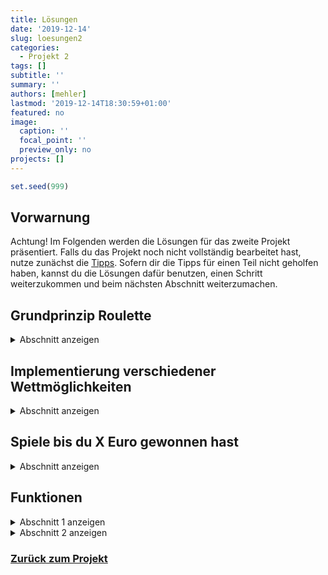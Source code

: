 ```yaml
---
title: Lösungen
date: '2019-12-14'
slug: loesungen2
categories:
  - Projekt 2
tags: []
subtitle: ''
summary: ''
authors: [mehler]
lastmod: '2019-12-14T18:30:59+01:00'
featured: no
image:
  caption: ''
  focal_point: ''
  preview_only: no
projects: []
---
```


```r
set.seed(999)
```

## Vorwarnung

Achtung! Im Folgenden werden die Lösungen für das zweite Projekt präsentiert. Falls du das Projekt noch nicht vollständig bearbeitet hast, nutze zunächst die [Tipps](/post/tipps2). Sofern dir die Tipps für einen Teil nicht geholfen haben, kannst du die Lösungen dafür benutzen, einen Schritt weiterzukommen und beim nächsten Abschnitt weiterzumachen.


## Grundprinzip Roulette

<details><summary>Abschnitt anzeigen</summary>
<p>

Das europäische Roulette verwendet eine Scheibe mit den Zahlen von 0 bis 36, also 37 verschiedenen Fächern. Dies entspricht also einer einfach Zufallsziehung aus den Zahlen 0 bis 36, bei der jede Zahl mit gleicher Wahrscheinlichkeit auftritt, da die Fächer alle die gleiche Fläche einnehmen.

```r
sample(0:36)
```

<p>
Was hier nun passiert ist eine Urnenziehung ohne Zurücklegen bis alle Nummern gezogen wurden. Das entspricht jedoch nicht der Zufallsziehung beim Roulette. Dort wird jeweils "mit Zurücklegen" gespielt. Das kann man nun auf zwei Wegen erreichen: 
</p>

Entweder man macht jeweils nur eine Ziehung. Dafür beschränkt man den Befehl auf eine Ziehung aus allen Zahlen. Möchte man nun mehrere Durchgänge simulieren, führt man diesen Befehl einfach mehrfach aus.

```r
sample(0:36, 1)
```

Oder man legt mit dem Argument `replace = T` fest, dass die gezogenen Zahlen immer wieder ersetzt werden. Jetzt kann man mit dem zweiten Argument festlegen, wie oft man die Zufallsziehung durchführen möchte und man erhält eine mathematische Simulation der Zufallsziehung beim Roulette.

```r
sample(0:36, 5, replace = T)
```

<p>
Jetzt lassen wir die Roulettekugel 50 Mal rollen (Loop) und speichern die Ergebnisse in der Variable "Ziehungen".
</p>

Das kann entweder, wie bereits beschrieben, über das `replace`-Argument im `sample`-Befehl gemacht werden. Das Ergebnis (ein Vektor mit Zahlen) weist man dann einem Objekt zu.

```r
Ziehungen <- sample(0:36, 50, replace = T)
Ziehungen
```

Oder man geht einen etwas schwierigeren Weg über eine `for`-Schleife. Dafür erstellt man zuerst ein leeres Objekt, in dem man dann im Folgenden die einzelnen Ziehungen speichern kann, und führt dann die Schleife aus.

```r
Ziehungen <- NULL
for (i in 1:50) {
  Ziehungen[i] <- sample(0:36, 1)
}
Ziehungen
```

<p>
Nun können wir die Zufallsziehung im Roulette simulieren und auch mehrfach ablaufen lassen. Was jetzt noch fehlt sind die Wetten und die Berechnung des Gewinns.
</p>

<p>
Dazu wenden wir uns erst einmal der Frage zu: Wie hoch wäre mein Gewinn, wenn ich in jeder Runde 5 Euro auf die 9 gesetzt hätte?
</p>

<p>
Bei der Wette auf die 9 handelt es sich um eine einfache Wette auf eine Zahl. Die Wahrscheinlichkeit liegt bei 1:37 mit einer Gewinnausschüttung mit dem Faktor 36 (Die Gewinnausschüttung berechnet sich immer ohne Einbezug der Null. - Aus diesem Grund geht das Casino auf die Dauer als Sieger in diesem Spiel hervor.). Setzt man beispielsweise 5 Euro auf eine Zahl erhält man, sofern man richtig liegt, das 36-fache wieder, also 180 Euro. Damit hat man also unter Abzug des Einsatzes einen Gewinn von 175 Euro, sofern man gewinnt, und einen Verlust von 5 Euro, sofern man verliert.
</p>

Nun können wir eine Funktion auf das Objekt `Ziehungen` (Vektor) anwenden, die einen weiteren Vektor mit den Gewinnen zu den Ziehungen erstellt. Diesen weisen wir dem Objekt `Gewinne` zu.

```r
Gewinne <- ifelse(Ziehungen == 9, 175, -5)
```

Die `ifelse`-Funktion ist folgendermaßen aufgebaut:

- Zuerst gibt man die Bedingung an.
- Dann gibt man die Ausgabe für den Fall an, dass die Bedingung zutrifft.
- Und zuletzt die Ausgabe, wenn die Bedingung nicht zutrifft.

Wenn also eine 9 herausgekommen ist, dann soll ein Gewinn von `175` eingesetzt werden; ansonsten der Gewinn von `-5` (= Verlust). Der dadurch bestimmte Vektor sieht dann folgendermaßen aus:

```r
Gewinne
```

Jetzt kann man zu jeder Runde den Gewinn bzw. Verlust ablesen. Das kann man jetzt noch zusammenfassen zu einer Gesamtausbeute:

```r
Gesamtgewinn <- sum(Gewinne)
Gesamtgewinn
```

Wie man sehen kann, hatten wir in diesem Fall sehr viel Glück. Die 9 wurde in fünf Durchläufen gezogen. Dadurch ergab sich ein phänomenaler Gewinn von 650 Euro. Das war krass. All in auf ROT? :D

</p>
</details>

## Implementierung verschiedener Wettmöglichkeiten

<details><summary>Abschnitt anzeigen</summary>
<p>
<p>
Auf Vektoren kann man die Funktionen nur sehr schlecht anwenden. Aus diesem Grund muss man den Gewinn einen Schritt vorher ermitteln. Das Problem ist dann, dass die gedrehten Zahlen nicht mehr ausgegeben werden, sondern nur der Gewinn. Eine Möglichkeit dafür ist, eine Schleife zu erstellen und die gedrehten Zahlen in einem eigenen Objekt abzuspeichern.
</p>
Zuerst schauen wir uns an, wie man den Gewinn ermitteln kann. Dabei beziehen wir auch die neuen Wettmöglichkeiten `RED`, `BLACK`, `ODD`, `EVEN`, `firstThird`, `secondThird` und `lastThird` mit ein. Also müssen wir diese zunächst als Objekte mit den dazugehörigen Zahlen füllen.

```r
RED <- c(1, 3, 5, 7, 9, 12, 14, 16, 18, 19, 21, 23, 25, 27, 30, 32, 34, 36)
BLACK <- c(2, 4, 6, 8, 10, 11, 13, 15, 17, 20, 22, 24, 26, 28, 29, 31, 33, 35)
EVEN <- c(2, 4, 6, 8, 10, 12, 14, 16, 18, 20, 22, 24, 26, 28, 30, 32, 34, 36)
ODD <- c(1, 3, 5, 7, 9, 11, 13, 15, 17, 19, 21, 23, 25, 27, 29, 31, 33, 35)
firstThird <- 1:12
secondThird <- 13:24
lastThird <- 25:36
```

Grundsätzlich gibt es beim Roulette drei Variablen: der Einsatz, die Wette und die Zufallsziehung. Alle drei gehen in die Berechnung des Gewinns mit ein. Der Einsatz ist die Basis zur Berechnung des Gewinns. Dazu kommt die Wette im Abgleich mit der Zufallsziehung: je nachdem, ob man richtig tippt oder nicht ergibt sich eine andere Gewinnberechnung.

```r
# x = Ergebnis Roulette
x <- sample(0:36, 1)
# y = Einsatz (beispielhaft 10 Euro)
y <- 10
# z = Zahl/Gruppe von Zahlen, auf die gesetzt wurde (beispielhaft ungerade Zahlen)
z <- ODD
```

Bei der Gewinnberechnung nutzt man nun wieder eine `if`-Funktion wie bereits in der ersten Aufgabe. Dort hat man die Bedingung jedoch nach dem Prinzip "Wenn die Zufallsziehung x der Wette z gleicht, dann gewinnt man." geschrieben. Das kann man zwar wieder übernehmen, aber für die neu hinzugefügten Wetten (wie zum Beispiel auf die ungeraden Zahlen) funktioniert das nicht. Hierfür muss man die Bedingung mit dem `is.element`-Argument formulieren. Wenn `x` (die Zufallsziehung) ein Element von `z` (der Wette) ist, dann hat man gewonnen. Das sieht dann folgendermaßen aus:

```r
if (is.element(x, z)) {
  if (z == RED) {
    y
  } else if (z == BLACK) {
    y
  } else if (z == ODD) {
    y
  } else if (z == EVEN) {
    y
  } else if (z == firstThird) {
    y * 2
  } else if (z == secondThird) {
    y * 2
  } else if (z == lastThird) {
    y * 2
  } else {
    y * 35
  }
} else {
  -y
}
```

<p>
Zusätzlich zu der neuen Bedingung baut man nun bei Zutreffen der Bedingung eine weitere `if`-Funktion ein, die die unterschiedlichen Berechnungen des Gewinns für die unterschiedlichen Wetten beinhaltet. Damit erhält man eine Funktion, die abhängig von Zufallsziehung, Einsatz und Wette den Gewinn bzw. Verlust ermittelt.
</p>

Nun setzen wir das Ganze in der Schleife ein, die wir bereits in der ersten Aufgabe benutzt haben, mit der Verbesserung, dass nun in jedem Durchlauf auch der Gewinn ermittelt wird. Dafür müssen zunächst wieder zwei Objekte zum Abspeichern erstellt werden: `profit` für den Gewinn und `Roulette` für die Zufallsziehung.

```r
profit <- NULL
Roulette <- NULL
```

```r
for (i in 1:50) {
  v <- sample(0:36, 1)
  Roulette[i] <- v
  profit[i] <- if (is.element(v, z)) {
    if (z == RED) {
      y
    } else if (z == BLACK) {
      y
    } else if (z == ODD) {
      y
    } else if (z == EVEN) {
      y
    } else if (z == firstThird) {
      y * 2
    } else if (z == secondThird) {
      y * 2
    } else if (z == lastThird) {
      y * 2
    } else {
      y * 35
    }
  } else {
    -y
  }
}
```

Die Ergebnisse können wir uns nun entweder einzeln anschauen, oder wir verbinden beide Objekte zu einem Datensatz.

```r
Roulette
profit
```

```r
Spiel_Odd_50 <- data.frame(Roulette, profit)
head(Spiel_Odd_50)
```

Den Gesamtgewinn kann man sich dann auch noch für jede Runde mithilfe der `cumsum`-Funktion anzeigen lassen, oder man benutzt die `sum`-Funktion, um nur das Endergebnis zu erhalten.

```r
cumsum(profit)
sum(profit)
```

</p>
</details>

## Spiele bis du X Euro gewonnen hast

<details><summary>Abschnitt anzeigen</summary>
<p>

Wir spielen nun beispielhaft mit einem Einsatz von 10 Euro auf RED. Dafür erstellen wir außerdem ein Objekt, das den Gewinn in der jeweiligen Runde kurzzeitig abspeichert, damit wir damit arbeiten können. 

```r
y <- 10
b <- RED
Gewinn <- NULL
```
<p>
Nun fehlen noch genau zwei Dinge:

1. Wie ermitteln wir jeden Durchgang erneut den Gesamtgewinn, sodass dieser immer wieder mit der Bedingung abgeglichen werden kann?
2. Wie zählen wir die Durchgänge?
</p>

1. Für die Bedingung entscheiden wir uns für 50 Euro. Das heißt, dass wir so lange spielen wollen, bis wir 50 Euro gewonnen haben. Dafür brauchen wir ein weiteres Objekt für den Gesamtgewinn. Dieses Objekt soll in jedem Durchgang geupdatet werden. Starten soll es (logischerweise) bei Null. Also erstellen wir dafür das Objekt `Gesamtgewinn_Schleife` mit dem Wert 0.

```r
Gesamtgewinn_Schleife <- 0
```

<p>
Dieses Objekt soll dann in jedem Durchgang mit dem Gewinn addiert werden; also schreibt man in die Funktion: `Gesamtgewinn_Schleife <- Gesamtgewinn_Schleife + Gewinn`. So wird der Gesamtgewinn in jedem Durchgang geupdatet und mit der Bedingung `Gesamtgewinn < 50` verglichen. Damit wäre das erste Problem gelöst.
</p>

2. Für das Zählen der Durchgänge wendet man eine identische Technik an. Dafür erstellt man wiederum ein Objekt (`Durchgaenge`) mit dem Wert 0.

```r
Durchgaenge <- 0
```
<p>
Dieses Objekt updatet man auch in jedem Durchgang, indem man jedes Mal 1 addiert: `Durchgaenge <- Durchgaenge + 1`. Somit zählt man automatisch die Durchgänge mit.
</p>

Je nachdem kann man sich nun auch jeden Durchgang noch den Zwischenstand (`Gesamtgewinn_Schleife`) oder den Gewinn der Runde (`Gewinn`) mithilfe der `print`-Funktion ausgeben lassen. Das Endergebnis sieht dann folgendermaßen aus:

```r
while (Gesamtgewinn_Schleife < 50 & Durchgaenge < 100) {
  a <- sample(0:36, 1)
  Gewinn <- if (is.element(a, b)) {
    if (b == RED) {
      y
    } else if (b == BLACK) {
      y
    } else if (b == ODD) {
      y
    } else if (b == EVEN) {
      y
    } else if (b == firstThird) {
      y * 2
    } else if (b == secondThird) {
      y * 2
    } else if (b == lastThird) {
      y * 2
    } else {
      y * 35
    }
  } else {
    -y
  }
  Gesamtgewinn_Schleife <- Gesamtgewinn_Schleife + Gewinn
  print (Gesamtgewinn_Schleife)
  Durchgaenge <- Durchgaenge + 1
}
```

Die Funktion wird nun so lange alle Schritte wiederholen, bis die Bedingung `Gesamtgewinn_Schleife < 50` nicht mehr zutrifft. Bis dahin werden auch die Durchgänge gezählt. Das heißt, dass man, sofern die Funktion irgendwann stoppt, an dem Objekt `Durchgaenge` ablesen kann, wie lange man für einen Gewinn von 50 Euro hätte spielen müssen.

</p>
</details>

## Funktionen

<details><summary>Abschnitt 1 anzeigen</summary>
<p>

<p>
Für das Erstellen einer Funktion kann man den `function`-Befehl benutzen. Dieser Befehl ist folgendermaßen aufgebaut: `function (Variablen) {Funktion}`. Und zwar gibt man in den normalen Klammern an, welche Variablen in der Funktion verwendet werden und die zur Durchführung benötigt werden. In den geschwungenen Klammern gibt man dann die Operationen der Funktion an, die unter Verwendung der Variablen durchgeführt werden. Dem Ganzen kann man dann einen Namen mithilfe der Zuweisung mit dem Pfeil geben.
</p>

<p>
Für das Roulette ergeben sich zwei Variablen: der Einsatz `y` und die Wette `k`. Die Funktion kann man aus den vorherigen Aufgaben kopieren. Das ist zum einen die Zufallsziehung und zum anderen die Funktion zur Ermittlung des Gewinns in Abhängigkeit von Einsatz `y` und Wette `k`.
</p>

Das Problem ist nun, dass die Funktion noch keine Ergebnisse ausgibt. Dafür können wir erst einmal ganz einfach den `print`-Befehl nutzen. Wichtig: der `print`-Befehl kann nur ein Objekt ausgeben, deshalb muss man Zufallsziehung und Gewinn in einen Vektor packen. Das sieht dann folgendermaßen aus:

```r
Roulette <- function (y, k) {
  j <- sample (0:36, 1)
  Gewinn_Funktion <- if (is.element(j, k)) {
    if (k == RED) {
      y
    } else if (k == BLACK) {
      y
    } else if (k == ODD) {
      y
    } else if (k == EVEN) {
      y
    } else if (k == firstThird) {
      y * 2
    } else if (k == secondThird) {
      y * 2
    } else if (k == lastThird) {
      y * 2
    } else {
      y * 35
    }
  } else {
    -y
  }
  print(c(j,Gewinn_Funktion))
}
Roulette(10,7)
```

<p>
Nun kann man ganz einfach Roulette spielen, indem man Einsatz und Wette angibt und erhält Zufallsziehung und Gewinn. Wie man in diesem Beispiel sieht, wurden 10 Euro auf die Zahl 7 gesetzt. Ausgegeben wird, welche Zahl bei der Ziehung herauskam und der Gewinn.
</p>
Das Ganze ist aber noch nicht so schön. Deshalb versuchen wir das Roulettespiel etwas authentischer zu gestalten mit Pausen und Nachrichten. Das Praktische dabei ist, dass man auch Variablen in diese Nachrichten schreiben kann, sodass man zum Beispiel eine Nachricht mit dem Ergebnis allgemein formulieren kann [`message("Es wurde eine ", j, " gedreht!")`]. Des Weiteren kann man, je nach Resultat (Sieg oder Niederlage) unterschiedliche Nachrichten mithilfe einer `if`-Funktion ausgeben lassen. Das könnte dann folgendermaßen aussehen:

```r
Roulette <- function (y, k) {
  j <- sample (0:36, 1)
  Gewinn_Funktion <- if (is.element(j, k)) {
    if (k == RED) {
      y
    } else if (k == BLACK) {
      y
    } else if (k == ODD) {
      y
    } else if (k == EVEN) {
      y
    } else if (k == firstThird) {
      y * 2
    } else if (k == secondThird) {
      y * 2
    } else if (k == lastThird) {
      y * 2
    } else {
      y * 35
    }
  } else {
    -y
  }
  message ("Roulettekugel startet")
  Sys.sleep (2.0)
  message ("Rien ne va plus!")
  Sys.sleep (2.0)
  message ("Es ist eine ", j, ".")
  Sys.sleep (2.0)
  if (is.element (j, k)) {
    message ("DU hast gewonnen!")
    Sys.sleep (2.0)
    message ("Dein Gewinn beträgt ", Gewinn_Funktion, " Euro." )
  } else {
    message ("DU hast verloren!")
    Sys.sleep (2.0)
    message ("Gib nicht auf! In der nächsten Runde wird das Glück wieder auf deiner Seite stehen.")
  }
}
```

Das testen wir jetzt, indem wir die Funktion einmal benutzen. In diesem Beispiel setzen wir 10 Euro auf `RED`.

```r
Roulette(10,RED)
```

<p>
Die Ausgabe in diesem Beispiel ist schon deutlich schöner/authentischer und hält alle nötigen Informationen bereit.
</p>

In dieser Funktion kann man jedoch nur ein Mal spielen und muss die Funktion dann erneut starten. Dafür können wir eine neue Funktion schreiben, die die alte Funktion dahingehend erweitert, dass man mehrere Runden auf einmal spielen kann. Das wird im zweiten Abschnitt erläutert.

</p>
</details>

<details><summary> Abschnitt 2 anzeigen </summary>
<p>

<p>
Für das Umsetzen einer Roulette-Funktion mit variabler Rundenzahl müssen wir einige Anpassungen und Erweiterungen an der Funktion in Abschnitt 1 vornehmen. Übernehmen können wir wiederum die Zufallsziehung und die Gewinnberechnung aus den vorherigen Aufgaben. Wir wissen auch schon, dass wir drei Variablen haben werden: `m` = Einsatz, `n` = Wette und `o` = Anzahl der Runden. Die Funktion nennen wir `Roulette_Schleife`. Das sieht dann vorerst folgendermaßen aus:

```r
Roulette_Schleife <- function(m, n, o) {
  j <- sample(0:36, 1)
  Gewinn_Funktion_Schleife <- if (is.element(j, n)) {
    if (n == RED) {
      m
    } else if (n == BLACK) {
      m
    } else if (n == ODD) {
      m
    } else if (n == EVEN) {
      m
    } else if (n == firstThird) {
      m * 2
    } else if (n == secondThird) {
      m * 2
    } else if (n == lastThird) {
      m * 2
    } else {
      m * 35
    }
  } else {
    -m
  }
}
```

<p>
Jetzt müssen wir uns überlegen, wie wir Zufallsziehung und Gewinnberechnung wiederholt durchführen können bis eine bestimmte Anzahl an Runden gespielt wurde. Wir wissen, dass die Variable `o` angibt, wie viele Runden gespielt werden sollen. Das heißt wir erstellen nun eine weitere Variable `q`, die die gespielten Runden zählen soll. Das Vorgehen dabei sollte bereits aus den vorherigen Aufgaben bekannt sein. Mithilfe dieser beiden Variablen `o` und `q` können wir nun eine Bedingung erstellen, sodass gespielt wird bis `o == q` gilt. 
</p>

Dafür verwenden wir eine neue Funktion: die `repeat`-Funktion. Diese Funktion führt alle ihre Operationen durch bis die Bedingung, in unserem Fall `o == q`, erfüllt ist. Anders als bereits bekannten Funktionen schreibt man die Bedingung hier an das Ende der Funktion. Und zwar ist die `repeat`-Funktion folgendermaßen aufgebaut: `repeat {Operation 1 ENTER Operation 2 ENTER etc. ENTER if (q == o) break}`. Das sieht dann bei uns folgendermaßen aus:

```r
Roulette_Schleife <- function (m, n, o) {
  q <- 0
  repeat {
    q <- q+1
    j <- sample (0:36, 1)
    Gewinn_Funktion_Schleife <- if (is.element(j, n)) {
      if (n == RED) {
        m
      } else if (n == BLACK) {
        m
      } else if (n == ODD) {
        m
      } else if (n == EVEN) {
        m
      } else if (n == firstThird) {
        m * 2
      } else if (n == secondThird) {
        m * 2
      } else if (n == lastThird) {
        m * 2
      } else {
        m * 35
      }
    } else {
      -m
    }
  if(q==o) break
  }
}
```

Ebenso wie bei der Funktion im ersten Abschnitt fehlt nun eine Ausgabe mit den wichtigen Informationen/Ergebnissen. Dazu können wir unsere Funktion nun um die Pausen und Nachrichten aus dem ersten Abschnitt erweitern.

```r
Roulette_Schleife <- function (m, n, o) {
  q <- 0
  repeat {
    q <- q+1
    j <- sample (0:36, 1)
    Gewinn_Funktion_Schleife <- if (is.element(j, n)) {
      if (n == RED) {
        m
      } else if (n == BLACK) {
        m
      } else if (n == ODD) {
        m
      } else if (n == EVEN) {
        m
      } else if (n == firstThird) {
        m * 2
      } else if (n == secondThird) {
        m * 2
      } else if (n == lastThird) {
        m * 2
      } else {
        m * 35
      }
    } else {
      -m
    }
    message ("Roulettekugel startet")
    Sys.sleep (2.0)
    message ("Rien ne va plus!")
    Sys.sleep (2.0)
    message ("Es ist eine ", j, ".")
    Sys.sleep (2.0)
    if (is.element (j, n)) {
      message ("DU hast gewonnen!")
      Sys.sleep (2.0)
      message ("Dein Gewinn beträgt ", Gewinn_Funktion_Schleife, " Euro." )
      Sys.sleep (1.0)
    } else {
      message ("DU hast verloren!")
      Sys.sleep (2.0)
      message ("Gib nicht auf! In der nächsten Runde wird das Glück wieder auf deiner Seite stehen.")
      Sys.sleep (1.0)
    }
  if(q==o) break
  }
}
```

<p>
Jetzt ist die Ausgabe schon um einiges schöner, doch einige relevante Informationen fehlen noch. Und zwar besteht in dieser Funktion ja die Möglichkeit, mehrere Runden auf einmal zu spielen. Damit kann man noch zusätzlich Information zur aktuellen Runde und zum aktuellen Gesamtgewinn ausgeben.
</p>

<p>
Die Ausgabe des Gesamtgewinns gestaltet sich jedoch nicht so leicht wie die Rundenzahl, denn den Gesamtgewinn muss man jede Runde aufs neue updaten. Das Prinzip für solche Operationen wurde bereits in einer vorherigen Aufgabe beschrieben. Bevor die Schleife beginnt erstellt man ein Objekt `Gesamtgewinn_Funktion_Schleife` beginnend mit der Null. In der Schleife nutzt man dann dieses Objekt und überschreibt diesen Wert jede Runde aufs neue, indem man immer wieder den Gewinn (`Gewinn_Funktion_Schleife`) aus der gerade laufenden Runde addiert. [Achtung: Die Nachricht zum Gesamtgewinn muss nach dieser erneuten Gesamtgewinn-Berechnung erfolgen, ansonsten gibt man den jeweils den Gesamtgewinn nach der vorherigen Runde an.]
</p>

Nachdem man diese beiden Dinge impliziert hat, sieht die Funktion folgendermaßen aus:

```r
Roulette_Schleife <- function (m, n, o) {
  q <- 0
  Gesamtgewinn_Funktion_Schleife <- 0
  repeat {
    q <- q+1
    message ("Runde ", q, "!")
    j <- sample (0:36, 1)
    Gewinn_Funktion_Schleife <- if (is.element(j, n)) {
      if (n == RED) {
        m
      } else if (n == BLACK) {
        m
      } else if (n == ODD) {
        m
      } else if (n == EVEN) {
        m
      } else if (n == firstThird) {
        m * 2
      } else if (n == secondThird) {
        m * 2
      } else if (n == lastThird) {
        m * 2
      } else {
        m * 35
      }
    } else {
      -m
    }
    Gesamtgewinn_Funktion_Schleife <- Gesamtgewinn_Funktion_Schleife + Gewinn_Funktion_Schleife
    message ("Roulettekugel startet")
    Sys.sleep (2.0)
    message ("Rien ne va plus!")
    Sys.sleep (2.0)
    message ("Es ist eine ", j, ".")
    Sys.sleep (2.0)
    if (is.element (j, n)) {
      message ("DU hast gewonnen!")
      Sys.sleep (2.0)
      message ("Dein Gewinn beträgt ", Gewinn_Funktion_Schleife, " Euro." )
      Sys.sleep (1.0)
      message ("Damit liegt dein Gesamtgewinn bisher bei ", Gesamtgewinn_Funktion_Schleife, " Euro.")
      Sys.sleep (1.0)
    } else {
      message ("DU hast verloren!")
      Sys.sleep (2.0)
      message ("Damit liegt dein Gesamtgewinn bisher bei ", Gesamtgewinn_Funktion_Schleife, " Euro.")
      Sys.sleep (1.0)
      message ("Gib nicht auf! In der nächsten Runde wird das Glück wieder auf deiner Seite stehen.")
      Sys.sleep (1.0)
    }
  if(q==o) break
  }
}
```

Insgesamt funktioniert die Funktion nun, jedoch endet das Spiel nun ganz abrupt ohne irgendeine abschließende Nachricht. Aus diesem Grund fügen wir nun noch mehrere Nachrichten ein:

- Eine Nachricht, dass die `o` Runden nun gespielt sind.
- Eine Nachricht, die Einsatz, Wette und Rundenzahl nocheinmal zusammenfasst und den daraus folgenden Gesamtgewinn beinhaltet.
- Eine Nachricht, abhängig vom Gesamtgewinn. Je nachdem, ob Geld gewonnen oder verloren wurde, oder ob man bei Null rauskam, soll eine unterschiedliche Nachricht zur Folge haben.

Das kann dann folgendermaßen aussehen:

```r
Roulette_Schleife <- function (m, n, o) {
  q <- 0
  Gesamtgewinn_Funktion_Schleife <- 0
  repeat {
    q <- q+1
    message ("Runde ", q, "!")
    j <- sample (0:36, 1)
    Gewinn_Funktion_Schleife <- if (is.element(j, n)) {
      if (n == RED) {
        m
      } else if (n == BLACK) {
        m
      } else if (n == ODD) {
        m
      } else if (n == EVEN) {
        m
      } else if (n == firstThird) {
        m * 2
      } else if (n == secondThird) {
        m * 2
      } else if (n == lastThird) {
        m * 2
      } else {
        m * 35
      }
    } else {
      -m
    }
    Gesamtgewinn_Funktion_Schleife <- Gesamtgewinn_Funktion_Schleife + Gewinn_Funktion_Schleife
    message ("Roulettekugel startet")
    Sys.sleep (2.0)
    message ("Rien ne va plus!")
    Sys.sleep (2.0)
    message ("Es ist eine ", j, ".")
    Sys.sleep (2.0)
    if (is.element (j, n)) {
      message ("DU hast gewonnen!")
      Sys.sleep (2.0)
      message ("Dein Gewinn beträgt ", Gewinn_Funktion_Schleife, " Euro." )
      Sys.sleep (1.0)
      message ("Damit liegt dein Gesamtgewinn bisher bei ", Gesamtgewinn_Funktion_Schleife, " Euro.")
      Sys.sleep (1.0)
    } else {
      message ("DU hast verloren!")
      Sys.sleep (2.0)
      message ("Damit liegt dein Gesamtgewinn bisher bei ", Gesamtgewinn_Funktion_Schleife, " Euro.")
      Sys.sleep (1.0)
      message ("Gib nicht auf! In der nächsten Runde wird das Glück wieder auf deiner Seite stehen.")
      Sys.sleep (1.0)
    }
  if(q==o) break
  }
  message ("Deine ", q, " Runden sind durch.")
  Sys.sleep (3.0)
  message ("Du hast heute in ", q, " Spielrunden jeweils mit einem Einsatz von ", m, " Euro auf ", n, " einen Gesamtgewinn von ", Gesamtgewinn_Funktion_Schleife, " Euro erzielt!")
  Sys.sleep (3.0)
  if (Gesamtgewinn_Funktion_Schleife > 0) {
    message("Herzlichen Glückwunsch!")
  } else if (Gesamtgewinn_Funktion_Schleife == 0) {
    message("Sie haben heute nichts gewonnen. Wollen Sie wirklich schon gehen?")
  } else {
    message("Schade. Aber seien Sie nicht traurig. Das nächste Mal steht das Glück wieder auf Ihrer Seite!")
  }
}
```

Hier seht ihr jetzt zwei Beispiele:

- Ein Mal wurden in 3 Runden jeweils 5 Euro auf BLACK gesetzt.
- Ein Mal wurden in 4 Runden jeweils 100 Euro auf ODD gesetzt.

```r
Roulette_Schleife(5, BLACK, 3)
Roulette_Schleife(100, ODD, 4)
```

</p>
</details>


### [Zurück zum Projekt](/projects#project_02)
